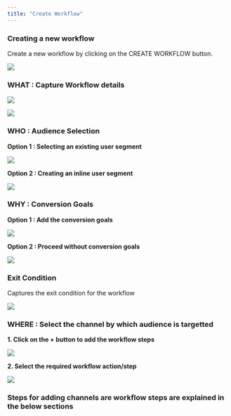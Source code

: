 ```yaml
---
title: "Create Workflow"
---
```


### Creating a new workflow

Create a new workflow by clicking on the CREATE WORKFLOW button.

![](/images/wf/wf-1.png)

### WHAT : Capture Workflow details

![](/images/wf/wf-2.png)

![](/images/wf/wf-3.png)

### WHO : Audience Selection

**Option 1 : Selecting an existing user segment**

![](/images/wf/wf-4.png)

**Option 2 : Creating an inline user segment**

![](/images/wf/wf-5.png)

### WHY : Conversion Goals 

**Option 1 : Add the conversion goals**

![](/images/wf/wf-8.png)

**Option 2 : Proceed without conversion goals**

![](/images/wf/wf-7.png)

### Exit Condition

Captures the exit condition for the workflow

![](/images/wf/wf-9.png)

### WHERE : Select the channel by which audience is targetted

**1. Click on the + button to add the workflow steps**

![](/images/wf/wf-10.png)

**2. Select the required workflow action/step**

![](/images/wf/wf-11.png)


### Steps for adding channels are workflow steps are explained in the below sections

<CardGroup>
  <Card
    title="App Inbox"
    icon="mobile"
    href="/engagement/inbox/inbox-wf-step-create"
  ></Card>
  <Card
    title="Email"
    icon="envelope"
    href="/engagement/email/email-wf-step-create"
  ></Card>
  <Card
    title="In-App"
    icon="message-sms"
    href="/engagement/inapp/inapp-wf-step-create"
  ></Card>
  <Card
    title="Push"
    icon="mobile"
    href="/engagement/mobile-push/push-wf-step-create"
  ></Card>
  <Card
    title="SMS"
    icon="message-sms"
    href="/engagement/sms/sms-wf-step-create"
  ></Card>
    <Card
    title="Whatsapp"
    icon="mobile"
    href="/engagement/whatsapp/whatsapp-wf-step-create"
  ></Card>
  <Card
    title="Webhook"
    icon="mobile"
    href="/channels/whatsapp/whatsapp-overview"
  ></Card>
</CardGroup>


